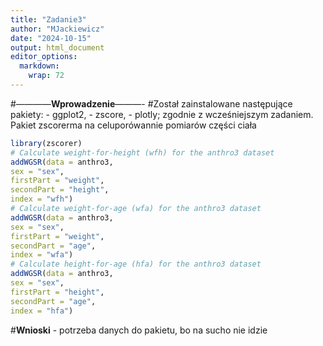 ---
title: "Zadanie3"
author: "MJackiewicz"
date: "2024-10-15"
output: html_document
editor_options: 
  markdown: 
    wrap: 72
---

#------------**Wprowadzenie**----------
#Został zainstalowane następujące pakiety: - ggplot2, - zscore, - plotly; zgodnie z wcześniejszym zadaniem. Pakiet zscorerma na celuporówannie pomiarów części ciała

```{r}
library(zscorer)
# Calculate weight-for-height (wfh) for the anthro3 dataset
addWGSR(data = anthro3,
sex = "sex",
firstPart = "weight",
secondPart = "height",
index = "wfh")
# Calculate weight-for-age (wfa) for the anthro3 dataset
addWGSR(data = anthro3,
sex = "sex",
firstPart = "weight",
secondPart = "age",
index = "wfa")
# Calculate height-for-age (hfa) for the anthro3 dataset
addWGSR(data = anthro3,
sex = "sex",
firstPart = "height",
secondPart = "age",
index = "hfa")

```

\#**Wnioski** - potrzeba danych do pakietu, bo na sucho nie idzie
